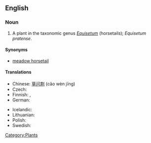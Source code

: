 ==English==

===Noun===
{{en-noun|sg=[[shade]] [[horsetail]]}}

# A plant in the taxonomic genus ''[[Equisetum]]'' (horsetails); ''Equisetum pratense''.

====Synonyms====
* [[meadow horsetail]]

====Translations====
{{trans-top}}
* Chinese: [[草问荆]] (cǎo wèn jīng)
* Czech: {{t|cs|přeslička luční}}
* Finnish: {{t-|fi|lehtokorte}}, {{t-|fi|niittykorte}}
* German: {{t|de|Wiesen-Schachtelhalm|m}}
{{trans-mid}}
* Icelandic: {{t|is|vallelfting|f}}
* Lithuanian: {{t|lt|ožkabarzdis asiūklis|xs=Lithuanian}}
* Polish: {{t|pl|skrzyp łąkowy|m}}
* Swedish: {{t|sv|ängsfräken}}
{{trans-bottom}}

[[Category:Plants]]